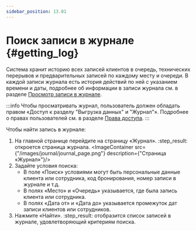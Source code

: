 ```yaml
---
sidebar_position: 13.01
---
```



# Поиск записи в журнале {#getting_log}

Система хранит историю всех записей клиентов в очередь, технических перерывов и предварительных записей по каждому месту и очереди. В каждой записи журнала есть история действий по ней с указанием времени и даты, подробнее об информации в записи журнала см. в разделе [Просмотр записи в журнале](view_log_entry.mdx).

:::info
Чтобы просматривать журнал, пользователь должен обладать правом «Доступ к разделу "Выгрузка данных" и "Журнал"». Подробнее о правах пользователей см. в разделе [Права доступа](../account_management/access_rights.mdx).
:::

Чтобы найти запись в журнале:
1.  На главной странице перейдите на страницу «Журнал».
    :step_result: откроется страница журнала.
    <ImageContainer src={"/images/journal/journal_page.png"} description={"Страница «Журнал»"}/>
2.  Задайте условия поиска:
    -   В поле «Поиск» условиями могут быть персональные данные клиента или сотрудника, код бронирования, номер записи в журнале и т.д.
    -   В полях «Место» и «Очередь» указывается, где была запись клиента или сотрудника.
    -   В полях «Дата от» и «Дата до» указывается промежуток дат записи клиентов или сотрудников.
3.  Нажмите «Найти».
    :step_result: отобразится список записей в журнале, удовлетворяющий критериям поиска.
